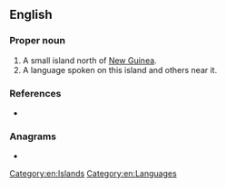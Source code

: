{{also|biak}}
==English==

===Proper noun===
{{wikipedia}}
{{en-proper noun}}

# A small island north of [[New Guinea]].
# A language spoken on this island and others near it.

===References===
* {{ethnologue|code=bhw}}

===Anagrams===
* {{anagrams|en|a=abik|Baik}}

[[Category:en:Islands]]
[[Category:en:Languages]]